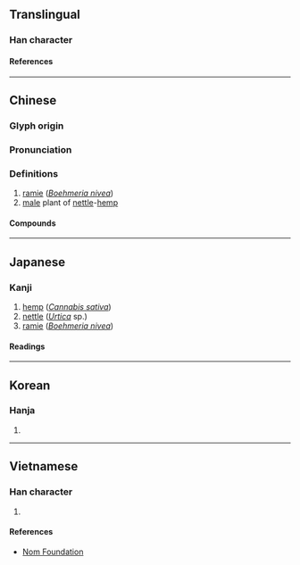 {{character info}}
==Translingual==

===Han character===
{{Han char|rn=75|rad=木|as=05|sn=9|four=23904|canj=IRD|ids=⿱台木}}

====References====
{{Han ref|kx=0517.060|dkj=14582|dj=0905.030|hdz=21191.070|uh=67B2}}

----

==Chinese==
{{zh-forms}}

===Glyph origin===
{{Han etym}}

===Pronunciation===
{{zh-pron
|m=xǐ
|c=saai2
|mc=y
|oc=y
|ma=
|cat=n
}}

===Definitions===
{{zh-hanzi}}

# [[ramie]] (''[[Boehmeria nivea]]'')
# [[male]] plant of [[nettle]]-[[hemp]]

====Compounds====
{{zh-der|枲麻}}

{{zh-cat|Rosales order plants}}

----

==Japanese==

===Kanji===
{{ja-kanji|grade=|rs=木05}}

# [[hemp]] (''[[Cannabis sativa]]'')
# [[nettle]] (''[[Urtica]]'' sp.)
# [[ramie]] (''[[Boehmeria nivea]]'')

====Readings====
{{ja-readings
|on=し
|kun=からむし
}}

----

==Korean==

===Hanja===
{{ko-hanja|시}}

# {{rfdef|ko|sort=木05}}

----

==Vietnamese==

===Han character===
{{vi-readings|rs=木05|reading=tí}}

# {{rfdef|vi|sort=木05}}

====References====
* [http://nomfoundation.org/common/nom_details.php?codepoint=67b2 Nom Foundation]